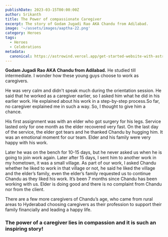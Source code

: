 ```yaml
---
publishDate: 2023-03-15T00:00:00Z
author: Srikanth
title: The Power of compassionate Caregiver
excerpt: The story of Godam Jugadi Rao AKA Chandu from Adilabad.
image: '~/assets/images/aaptha-22.png'
category: Heroes
tags:
  - Heroes
  - Celebrations
metadata:
  canonical: https://astrowind.vercel.app/get-started-website-with-astro-tailwind-css
---
```



**Godam Jugadi Rao AKA Chandu from Adilabad.** He studied till intermediate. I wonder how these young guys choose to work as caregivers.

He was very calm and didn't speak much during the orientation session. He said that he worked as a caregiver earlier, so I asked him what he did in his earlier work. He explained about his work in a step-by-step process.So far, no caregiver explained me in such a way. So, I thought to give him a chance.

His first assignment was with an elder who got surgery for his legs. Service lasted only for one month as the elder recovered very fast. On the last day of the service, the elder got tears and he thanked Chandu by hugging him. It was an emotional moment for our team. Elder and his family were very happy with his work.

Later he was on the bench for 10-15 days, but he never asked us when he is going to join work again. Later after 15 days, I sent him to another work in my hometown, it was a small village. As part of our work, I asked Chandu whether he liked to work in that village or not, he said he liked the village and the elder’s family, even the elder’s family requested us to continue Chandu as they liked his work. It’s been 7 months since Chandu has been working with us. Elder is doing good and there is no complaint from Chandu nor from the client.

There are a few more caregivers of Chandu’s age, who came from rural areas to Hyderabad choosing caregivers as their profession to support their family financially and leading a happy life.

### The power of a caregiver lies in compassion and it is such an inspiring story!
